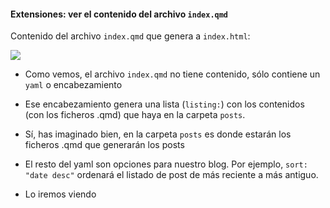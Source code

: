 ::: {.callout-warning collapse="true" appearance="default" icon="false" width="100%"}
#### Extensiones: ver el contenido  del archivo `index.qmd`

Contenido del archivo  `index.qmd` que genera a `index.html`:


::: { layout-ncol="1"}
![](./imagenes/tt_01/img_08.png){fig-align="center"}
:::

- Como vemos, el archivo `index.qmd` no tiene contenido, sólo contiene un `yaml` o encabezamiento

- Ese encabezamiento genera una lista (`listing:`) con los contenidos (con los ficheros .qmd) que haya en la carpeta `posts`.

- Sí, has imaginado bien, en la carpeta `posts` es donde estarán los ficheros .qmd que generarán los posts

- El resto del yaml son opciones para nuestro blog. Por ejemplo, `sort: "date desc"` ordenará el listado de post de más reciente a más antiguo.

- Lo iremos viendo
:::
